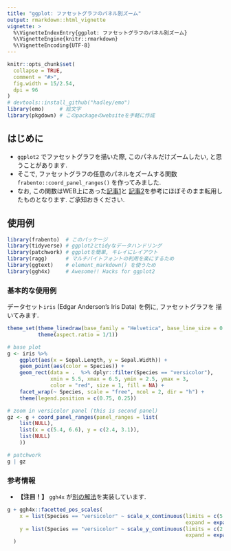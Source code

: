 ```yaml
---
title: "ggplot: ファセットグラフのパネル別ズーム"
output: rmarkdown::html_vignette
vignette: >
  %\VignetteIndexEntry{ggplot: ファセットグラフのパネル別ズーム}
  %\VignetteEngine{knitr::rmarkdown}
  %\VignetteEncoding{UTF-8}
---
```


```r
knitr::opts_chunk$set(
  collapse = TRUE,
  comment = "#>",
  fig.width = 15/2.54,
  dpi = 96
)
# devtools::install_github("hadley/emo")
library(emo)     # 絵文字
library(pkgdown) # このpackageのwebsiteを手軽に作成
```

## はじめに
- `ggplot2` でファセットグラフを描いた際, このパネルだけズームしたい, と思うことがあります.
- そこで, ファセットグラフの任意のパネルをズームする関数 `frabento::coord_panel_ranges()` を作ってみました.
- なお, この関数はWEB上にあった[記事1](https://andburch.github.io/ggplot_facets/)と
  [記事2](https://stackoverflow.com/questions/63550588/ggplot2coord-cartesian-on-facets)を参考にほぼそのまま転用したものとなります.
  ご承知おきください.


## 使用例
```r
library(frabento)  # このパッケージ
library(tidyverse) # ggplot2とtidyなデータハンドリング
library(patchwork) # ggplotを簡単, キレイにレイアウト
library(ragg)      # マルチバイトフォントの利用を楽にするため
library(ggtext)    # element_markdown() を使うため
library(ggh4x)     # Awesome!! Hacks for ggplot2
```

### 基本的な使用例
データセット`iris` (Edgar Anderson's Iris Data) を例に, ファセットグラフを
描いてみます.

```r
theme_set(theme_linedraw(base_family = "Helvetica", base_line_size = 0.3) +
          theme(aspect.ratio = 1/1))

# base plot
g <- iris %>%
    ggplot(aes(x = Sepal.Length, y = Sepal.Width)) +
    geom_point(aes(color = Species)) +
    geom_rect(data = .  %>% dplyr::filter(Species == "versicolor"),
              xmin = 5.5, xmax = 6.5, ymin = 2.5, ymax = 3,
              color = "red", size = 1, fill = NA) +
    facet_wrap(~ Species, scale = "free", ncol = 2, dir = "h") +
    theme(legend.position = c(0.75, 0.25))

# zoom in versicolor panel (this is second panel)
gz <- g + coord_panel_ranges(panel_ranges = list(
    list(NULL),
    list(x = c(5.4, 6.6), y = c(2.4, 3.1)),
    list(NULL)
    ))

# patchwork
g | gz
```

### 参考情報
- **【注目！】** `ggh4x` が[別の解法](https://teunbrand.github.io/ggh4x/reference/facetted_pos_scales.html)を実装しています.

```r
g + ggh4x::facetted_pos_scales(
    x = list(Species == "versicolor" ~ scale_x_continuous(limits = c(5.5, 6.5),
                                                          expand = expansion(add = c(0.1, 0.1)))),
    y = list(Species == "versicolor" ~ scale_y_continuous(limits = c(2.5, 3.0),
                                                          expand = expansion(add = c(0.1, 0.1))))
  )
```
